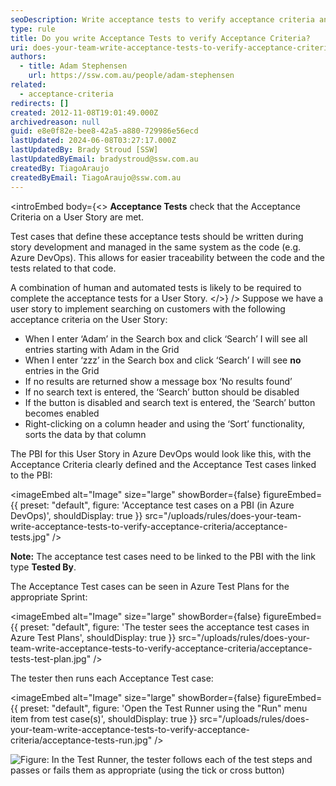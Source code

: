 ```yaml
---
seoDescription: Write acceptance tests to verify acceptance criteria and ensure user stories meet requirements.
type: rule
title: Do you write Acceptance Tests to verify Acceptance Criteria?
uri: does-your-team-write-acceptance-tests-to-verify-acceptance-criteria
authors:
  - title: Adam Stephensen
    url: https://ssw.com.au/people/adam-stephensen
related:
  - acceptance-criteria
redirects: []
created: 2012-11-08T19:01:49.000Z
archivedreason: null
guid: e8e0f82e-bee8-42a5-a880-729986e56ecd
lastUpdated: 2024-06-08T03:27:17.000Z
lastUpdatedBy: Brady Stroud [SSW]
lastUpdatedByEmail: bradystroud@ssw.com.au
createdBy: TiagoAraujo
createdByEmail: TiagoAraujo@ssw.com.au
---
```


<introEmbed
  body={<>
**Acceptance Tests** check that the Acceptance Criteria on a User Story are met.

Test cases that define these acceptance tests should be written during story development and managed in the same system as the code (e.g. Azure DevOps). This allows for easier traceability between the code and the tests related to that code.

A combination of human and automated tests is likely to be required to complete the acceptance tests for a User Story.
  </>}
/>
Suppose we have a user story to implement searching on customers with the following acceptance criteria on the User Story:

- When I enter ‘Adam’ in the Search box and click ‘Search’ I will see all entries starting with Adam in the Grid
- When I enter ‘zzz’ in the Search box and click ‘Search’ I will see **no** entries in the Grid
- If no results are returned show a message box ‘No results found’
- If no search text is entered, the ‘Search’ button should be disabled
- If the button is disabled and search text is entered, the ‘Search’ button becomes enabled
- Right-clicking on a column header and using the ‘Sort’ functionality, sorts the data by that column

The PBI for this User Story in Azure DevOps would look like this, with the Acceptance Criteria clearly defined and the Acceptance Test cases linked to the PBI:


<imageEmbed
  alt="Image"
  size="large"
  showBorder={false}
  figureEmbed={{
    preset: "default",
    figure: 'Acceptance test cases on a PBI (in Azure DevOps)',
    shouldDisplay: true
  }}
  src="/uploads/rules/does-your-team-write-acceptance-tests-to-verify-acceptance-criteria/acceptance-tests.jpg"
/>

**Note:** The acceptance test cases need to be linked to the PBI with the link type **Tested By**.

The Acceptance Test cases can be seen in Azure Test Plans for the appropriate Sprint:


<imageEmbed
  alt="Image"
  size="large"
  showBorder={false}
  figureEmbed={{
    preset: "default",
    figure: 'The tester sees the acceptance test cases in Azure Test Plans',
    shouldDisplay: true
  }}
  src="/uploads/rules/does-your-team-write-acceptance-tests-to-verify-acceptance-criteria/acceptance-tests-test-plan.jpg"
/>

The tester then runs each Acceptance Test case:


<imageEmbed
  alt="Image"
  size="large"
  showBorder={false}
  figureEmbed={{
    preset: "default",
    figure: 'Open the Test Runner using the "Run" menu item from test case(s)',
    shouldDisplay: true
  }}
  src="/uploads/rules/does-your-team-write-acceptance-tests-to-verify-acceptance-criteria/acceptance-tests-run.jpg"
/>

![Figure: In the Test Runner, the tester follows each of the test steps and passes or fails them as appropriate (using the tick or cross button)
](acceptance-tests-run-steps.jpg)
